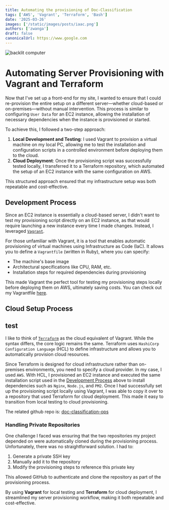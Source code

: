 ```yaml
---
title: Automating the provisioning of Doc-Classification
tags: ['AWS', 'Vagrant', 'Terraform', 'Bash']
date: '2025-03-26'
images: ['/static/images/posts/iaac.png']
authors: ['zwanga']
draft: false
canonicalUrl: https://www.google.com
---
```


<Image
  className="w-full rounded-xl"
  alt="backlit computer"
  src="/static/images/posts/iaac.png"
  layout="responsive"
  width={450}
  height={250}
/>

<TOCInline toc={props.toc} asDisclosure toHeading={3} />

# Automating Server Provisioning with Vagrant and Terraform

Now that I've set up a front-end for my site, I wanted to ensure that I could re-provision the entire setup on a different server—whether cloud-based or on-premises—without manual intervention. This process is similar to configuring `User Data` for an EC2 instance, allowing the installation of necessary dependencies when the instance is provisioned or started.

To achieve this, I followed a two-step approach:

1. **Local Development and Testing**: I used Vagrant to provision a virtual machine on my local PC, allowing me to test the installation and configuration scripts in a controlled environment before deploying them to the cloud.
2. **Cloud Deployment**: Once the provisioning script was successfully tested locally, I transferred it to a Terraform repository, which automated the setup of an EC2 instance with the same configuration on AWS.

This structured approach ensured that my infrastructure setup was both repeatable and cost-effective.

## Development Process

Since an EC2 instance is essentially a cloud-based server, I didn't want to test my provisioning script directly on an EC2 instance, as that would require launching a new instance every time I made changes. Instead, I leveraged [`Vagrant`](https://www.vagrantup.com/).

For those unfamiliar with Vagrant, it is a tool that enables automatic provisioning of virtual machines using Infrastructure as Code (IaC). It allows you to define a `Vagrantfile` (written in Ruby), where you can specify:

- The machine's base image
- Architectural specifications like CPU, RAM, etc.
- Installation steps for required dependencies during provisioning

This made Vagrant the perfect tool for testing my provisioning steps locally before deploying them on AWS, ultimately saving costs. You can check out my Vagrantfile [here](#).

## Cloud Setup Process

## test

I like to think of [`Terraform`](https://www.terraform.io/) as the cloud equivalent of Vagrant. While the syntax differs, the core logic remains the same. Terraform uses `HashiCorp Configuration Language` (HCL) to define infrastructure and allows you to automatically provision cloud resources.

Since Terraform is designed for cloud infrastructure rather than on-premises environments, you need to specify a cloud provider. In my case, I used `AWS`. With HCL, I provisioned an EC2 instance and executed the same installation script used in the [Development Process](#development-process) above to install dependencies such as `Nginx`, `Node.js`, and `PM2`. Once I had successfully set up the provisioning script locally using Vagrant, I was able to copy it over to a repository that used Terraform for cloud deployment. This made it easy to transition from local testing to cloud provisioning.

The related github repo is: [doc-classification-ops](https://github.com/ZwangaMukwevho/doc-classification-ops)

### Handling Private Repositories

One challenge I faced was ensuring that the two repositories my project depended on were automatically cloned during the provisioning process. Unfortunately, there was no straightforward solution. I had to:

1. Generate a private SSH key
2. Manually add it to the repository
3. Modify the provisioning steps to reference this private key

This allowed GitHub to authenticate and clone the repository as part of the provisioning process.

By using **Vagrant** for local testing and **Terraform** for cloud deployment, I streamlined my server provisioning workflow, making it both repeatable and cost-effective.